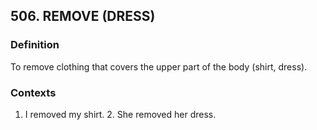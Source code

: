 ## 506. REMOVE (DRESS)
### Definition
To remove clothing that covers the upper part of the body (shirt, dress). 

### Contexts
1. I removed my shirt. 2. She removed her dress.

